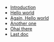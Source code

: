 - [Introduction](/)
- [Hello world](/hello-world)
- [Again, Hello world](/hello-world-2)
- [Another one](/hello-world-3)
- [Ohai there](/hello-world-4)
- [Last doc](/hello-world-5)
